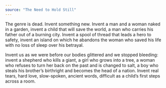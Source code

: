 ```yaml
---
source: "The Need to Hold Still"
---
```


The genre is dead. Invent something new.
Invent a man and a woman
naked in a garden,
invent a child that will save the world,
a man who carries his father
out of a burning city.
Invent a spool of thread
that leads a hero to safety,
invent an island on which he abandons
the woman who saved his life
with no loss of sleep over his betrayal.
 
Invent us as we were
before our bodies glittered
and we stopped bleeding:
invent a shepherd who kills a giant,
a girl who grows into a tree,
a woman who refuses to turn
her back on the past and is changed to salt,
a boy who steals his brother’s birthright
and becomes the head of a nation.
Invent real tears, hard love,
slow-spoken, ancient words,
difficult as a child’s
first steps across a room.

